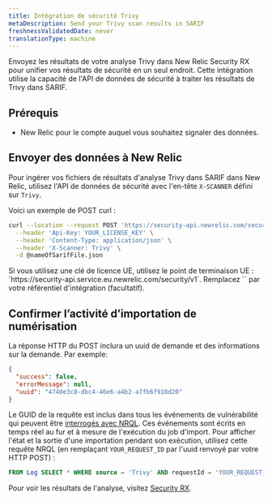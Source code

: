 ```yaml
---
title: Intégration de sécurité Trivy
metaDescription: Send your Trivy scan results in SARIF
freshnessValidatedDate: never
translationType: machine
---
```


Envoyez les résultats de votre analyse Trivy dans New Relic Security RX pour unifier vos résultats de sécurité en un seul endroit. Cette intégration utilise la capacité de l&apos;API de données de sécurité à traiter les résultats de Trivy dans SARIF.

## Prérequis

* New Relic <InlinePopover type="licenseKey" />pour le compte auquel vous souhaitez signaler des données.

## Envoyer des données à New Relic

Pour ingérer vos fichiers de résultats d&apos;analyse Trivy dans SARIF dans New Relic, utilisez l&apos;API de données de sécurité avec l&apos;en-tête `X-SCANNER` défini sur `Trivy`.

Voici un exemple de POST curl :

```bash
curl --location --request POST 'https://security-api.newrelic.com/security/v1?repository=<https://github.com/MY_GITHUB_USER/MY_TRIVY_REPO>' \
  --header 'Api-Key: YOUR_LICENSE_KEY' \
  --header 'Content-Type: application/json' \
  --header 'X-Scanner: Trivy' \
  -d @nameOfSarifFile.json
```

<Callout variant="important">
  Si vous utilisez une clé de licence UE, utilisez le point de terminaison UE : `https://security-api.service.eu.newrelic.com/security/v1`.
</Callout>

<Callout variant="tip">
  Remplacez `<RepositoryUrl>` par votre référentiel d&apos;intégration (facultatif).
</Callout>

## Confirmer l’activité d’importation de numérisation

La réponse HTTP du POST inclura un uuid de demande et des informations sur la demande. Par exemple:

```json
{
  "success": false,
  "errorMessage": null,
  "uuid": "4740e3c8-dbc4-46e6-a4b2-a7fb6f918d20"
}
```

Le GUID de la requête est inclus dans tous les événements de vulnérabilité qui peuvent être [interrogés avec NRQL](/docs/query-your-data/nrql-new-relic-query-language/get-started/introduction-nrql-new-relics-query-language/). Ces événements sont écrits en temps réel au fur et à mesure de l&apos;exécution du job d&apos;import. Pour afficher l&apos;état et la sortie d&apos;une importation pendant son exécution, utilisez cette requête NRQL (en remplaçant `YOUR_REQUEST_ID` par l&apos;uuid renvoyé par votre HTTP POST) :

```sql
FROM Log SELECT * WHERE source = 'Trivy' AND requestId = 'YOUR_REQUEST_ID'
```

Pour voir les résultats de l&apos;analyse, visitez [Security RX](/docs/vulnerability-management/overview/).